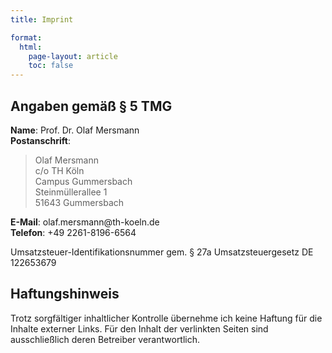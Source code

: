 ```yaml
---
title: Imprint

format: 
  html:
    page-layout: article
    toc: false    
---
```


## Angaben gemäß § 5 TMG

**Name**: Prof. Dr. Olaf Mersmann  
**Postanschrift**:  

> Olaf Mersmann  
> c/o TH Köln  
> Campus Gummersbach  
> Steinmüllerallee 1  
> 51643 Gummersbach

**E-Mail**: olaf.mersmann@th-koeln.de  
**Telefon**: +49 2261-8196-6564

Umsatzsteuer-Identifikationsnummer gem. § 27a Umsatzsteuergesetz DE 122653679

## Haftungshinweis

Trotz sorgfältiger inhaltlicher Kontrolle übernehme ich keine Haftung für die Inhalte externer Links.
Für den Inhalt der verlinkten Seiten sind ausschließlich deren Betreiber verantwortlich.
